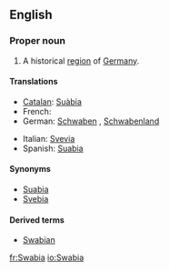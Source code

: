 ==English==
{{wikipedia}}

===Proper noun===
{{en-proper noun}}

# A historical [[region]] of [[Germany]].

====Translations====
{{trans-top|historical region of Germany}}
* [[Catalan]]: [[Suàbia]] {{f}}
* French: {{t+|fr|Souabe|f}}
* German: [[Schwaben]] {{f}}, [[Schwabenland]] {{n}}
{{trans-mid}}
* Italian: [[Svevia]] {{f}}
* Spanish: [[Suabia]] {{f}}
{{trans-bottom}}

====Synonyms====
* [[Suabia]]
* [[Svebia]]

====Derived terms====
* [[Swabian]]

{{anagrams:en/aabisw}}
[[fr:Swabia]]
[[io:Swabia]]